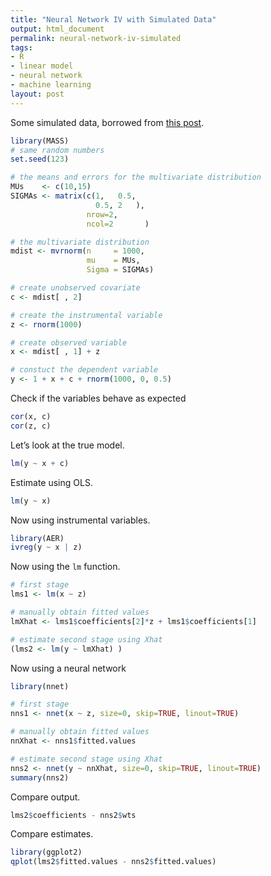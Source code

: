 ```yaml
---
title: "Neural Network IV with Simulated Data"
output: html_document
permalink: neural-network-iv-simulated
tags:
- R
- linear model
- neural network
- machine learning
layout: post
---
```


Some simulated data, borrowed from [this post](http://jacobsimmering.com/2014/01/10/InstrumentalVariables.html).

```r
library(MASS)
# same random numbers
set.seed(123)

# the means and errors for the multivariate distribution
MUs    <- c(10,15)
SIGMAs <- matrix(c(1,   0.5,
                   0.5, 2   ),
                 nrow=2,
                 ncol=2       )

# the multivariate distribution
mdist <- mvrnorm(n     = 1000,
                 mu    = MUs,
                 Sigma = SIGMAs)

# create unobserved covariate
c <- mdist[ , 2]

# create the instrumental variable
z <- rnorm(1000)

# create observed variable
x <- mdist[ , 1] + z

# constuct the dependent variable
y <- 1 + x + c + rnorm(1000, 0, 0.5)
```

Check if the variables behave as expected

```r
cor(x, c)
cor(z, c)
```

Let's look at the true model.

```r
lm(y ~ x + c)
```

Estimate using OLS.

```r
lm(y ~ x)
```

Now using instrumental variables.

```r
library(AER)
ivreg(y ~ x | z)
```

Now using the `lm` function.

```r
# first stage
lms1 <- lm(x ~ z)

# manually obtain fitted values
lmXhat <- lms1$coefficients[2]*z + lms1$coefficients[1]

# estimate second stage using Xhat
(lms2 <- lm(y ~ lmXhat) )
```

Now using a neural network

```r
library(nnet)

# first stage
nns1 <- nnet(x ~ z, size=0, skip=TRUE, linout=TRUE)

# manually obtain fitted values
nnXhat <- nns1$fitted.values

# estimate second stage using Xhat
nns2 <- nnet(y ~ nnXhat, size=0, skip=TRUE, linout=TRUE)
summary(nns2)
```

Compare output.

```r
lms2$coefficients - nns2$wts
```

Compare estimates.

```r
library(ggplot2)
qplot(lms2$fitted.values - nns2$fitted.values)
```
